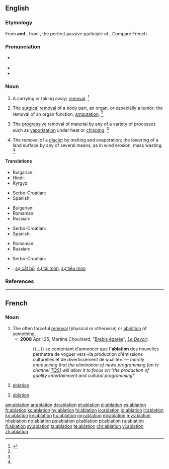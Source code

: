 ==English==

{{wikipedia}}

===Etymology===
From {{etyl|frm|en}} '''and''' {{etyl|la|en}} {{term/t|la|ablātiō||a taking away}}, from {{term/t|la|ablātus||removed}}, the perfect passive participle of {{term/t|la|auferō||carry away}}. Compare French {{term|ablation|lang=fr}}.

===Pronunciation===
* {{a|US}} {{enPR|ə-blā'-shən}} {{IPA|/əˈbleɪ.ʃn̩/|/æˈbleɪ.ʃn̩/}}
* {{audio|En-us-ablation.ogg|Audio (US)|lang=en}}
* {{rhymes|eɪʃən}}

===Noun===
{{en-noun}}

# {{context|obsolete|lang=en}} A carrying or taking away; [[removal]]. {{defdate|First attested around 1350 to 1470.}}<ref name=SOED>{{R:SOED5|page=5}}</ref>
# {{context|medicine|lang=en}} The [[surgical]] [[removal]] of a body part, an organ, or especially a tumor; the removal of an organ function; [[amputation]]. {{defdate|First attested around 1350 to 1470.}}<ref name=SOED/>
# {{context|sciences|lang=en}} The [[progressive]] removal of material by any of a variety of processes such as [[vaporization]] under heat or [[chipping]]. {{defdate|Mid 20<sup>th</sup> century.}}<ref name=SOED/>
# {{context|geology|lang=en}} The removal of a [[glacier]] by melting and evaporation; the lowering of a land surface by any of several means, as in wind erosion, mass wasting. {{defdate|Mid 20<sup>th</sup> century.}}<ref name=SOED/>

====Translations====
{{trans-top|removal}}
* Bulgarian: {{t+|bg|отстраняване}}
* Hindi: {{t|hi|उच्छेदन|m|sc=Deva}}
* Kyrgyz: {{t+|ky|ампутация}}
{{trans-mid}}
* Serbo-Croatian: {{t|sh|ablacija|f}}
* Spanish: {{t+|es|ablación|f}}
{{trans-bottom}}

{{trans-top|amputation}}
* Bulgarian: {{t+|bg|ампутация}}
* Romanian: {{t+|ro|ablațiune|f}}
* Russian: {{t+|ru|ампута́ция|f|sc=Cyrl|tr=amputácija}}
{{trans-mid}}
* Serbo-Croatian: {{t|sh|ablacija|f}}
* Spanish: {{t+|es|ablación|f}}
{{trans-bottom}}

{{trans-top|progressive removal of material}}
* Romanian: {{t+|ro|ablațiune|f}}
* Russian: {{t+|ru|абля́ция|f|sc=Cyrl|tr=abljácija}}
{{trans-mid}}
* Serbo-Croatian: {{t|sh|ablacija|f}}
{{trans-bottom}}

{{checktrans-top}}
* {{ttbc|vi}}: [[sự cắt bỏ]], [[sự tải mòn]], [[sự tiêu mòn]]
{{trans-bottom}}

===References===
<references/>

----

==French==

===Noun===
{{fr-noun|f}}

# The often forceful [[removal]] (physical or otherwise) or [[abolition]] of something.
#* '''2008''' April 25, Martine Chouinard, "[http://www.ledevoir.com/2008/04/25/186742.html Brebis égarée]", ''[[w:Le Devoir|Le Devoir]]'':
#*: {{...}} se contentant d'annoncer que l''''ablation''' des nouvelles permettra de voguer vers «la production d'émissions culturelles et de divertissement de qualité». — ''merely announcing that the elimination of news programming [on tv channel [[w:TQS|TQS]]] will allow it to focus on "the production of quality entertainment and cultural programming"''
# {{context|medicine|lang=fr}} [[#English|ablation]]
# {{context|sciences|lang=fr}} [[#English|ablation]]

[[am:ablation]]
[[ar:ablation]]
[[de:ablation]]
[[et:ablation]]
[[el:ablation]]
[[es:ablation]]
[[fr:ablation]]
[[ko:ablation]]
[[hy:ablation]]
[[hi:ablation]]
[[io:ablation]]
[[id:ablation]]
[[it:ablation]]
[[kn:ablation]]
[[ky:ablation]]
[[hu:ablation]]
[[mg:ablation]]
[[ml:ablation]]
[[my:ablation]]
[[nl:ablation]]
[[no:ablation]]
[[ps:ablation]]
[[pl:ablation]]
[[pt:ablation]]
[[ru:ablation]]
[[fi:ablation]]
[[sv:ablation]]
[[ta:ablation]]
[[te:ablation]]
[[chr:ablation]]
[[vi:ablation]]
[[zh:ablation]]